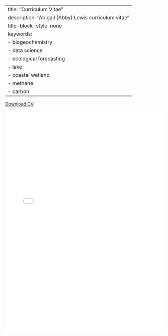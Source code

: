 
---
title: "Curriculum Vitae"
description: "Abigail (Abby) Lewis curriculum vitae"
title-block-style: none
keywords:
  - biogeochemistry
  - data science
  - ecological forecasting
  - lake
  - coastal wetland
  - methane
  - carbon
---

<a href="pdf/ALewisCV_15Aug2025.pdf" download="ALewisCV.pdf">Download CV</a>

![](pdf/ALewisCV_15Aug2025.pdf){width=100% height=700}

